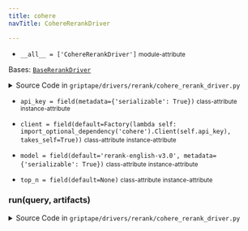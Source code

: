 ```yaml
---
title: cohere
navTitle: CohereRerankDriver

---
```


-   `__all__ = ['CohereRerankDriver']` <small>module-attribute</small>  <span id="griptape.drivers.rerank.cohere.__all__"></span> 

<span id="griptape.drivers.rerank.cohere.CohereRerankDriver"></span>

Bases:
 [`BaseRerankDriver`](./#griptape.drivers.rerank.BaseRerankDriver "BaseRerankDriver (griptape.drivers.rerank.BaseRerankDriver)")

<details><summary>Source Code in <code>griptape&#47;drivers&#47;rerank&#47;cohere_rerank_driver.py</code></summary>

```python
@define(kw_only=True)
class CohereRerankDriver(BaseRerankDriver):
    model: str = field(default="rerank-english-v3.0", metadata={"serializable": True})
    top_n: Optional[int] = field(default=None)

    api_key: str = field(metadata={"serializable": True})
    client: Client = field(
        default=Factory(lambda self: import_optional_dependency("cohere").Client(self.api_key), takes_self=True),
    )

    def run(self, query: str, artifacts: list[TextArtifact]) -> list[TextArtifact]:
        # Cohere errors out if passed "empty" documents or no documents at all
        artifacts_dict = {str(hash(a.to_text())): a for a in artifacts if a}

        if artifacts_dict:
            response = self.client.rerank(
                model=self.model,
                query=query,
                documents=[a.to_text() for a in artifacts_dict.values()],
                return_documents=True,
                top_n=self.top_n,
            )
            return [artifacts_dict[str(hash(r.document.text))] for r in response.results if r.document is not None]
        return []
```

</details>

-   `api_key = field(metadata={'serializable': True})` <small>class-attribute</small> <small>instance-attribute</small>  <span id="griptape.drivers.rerank.cohere.CohereRerankDriver.api_key"></span> 

-   `client = field(default=Factory(lambda self: import_optional_dependency('cohere').Client(self.api_key), takes_self=True))` <small>class-attribute</small> <small>instance-attribute</small>  <span id="griptape.drivers.rerank.cohere.CohereRerankDriver.client"></span> 

-   `model = field(default='rerank-english-v3.0', metadata={'serializable': True})` <small>class-attribute</small> <small>instance-attribute</small>  <span id="griptape.drivers.rerank.cohere.CohereRerankDriver.model"></span> 

-   `top_n = field(default=None)` <small>class-attribute</small> <small>instance-attribute</small>  <span id="griptape.drivers.rerank.cohere.CohereRerankDriver.top_n"></span> 

<span id="griptape.drivers.rerank.cohere.CohereRerankDriver.run"></span>

### run(query, artifacts)

<details><summary>Source Code in <code>griptape&#47;drivers&#47;rerank&#47;cohere_rerank_driver.py</code></summary>

```python
def run(self, query: str, artifacts: list[TextArtifact]) -> list[TextArtifact]:
    # Cohere errors out if passed "empty" documents or no documents at all
    artifacts_dict = {str(hash(a.to_text())): a for a in artifacts if a}

    if artifacts_dict:
        response = self.client.rerank(
            model=self.model,
            query=query,
            documents=[a.to_text() for a in artifacts_dict.values()],
            return_documents=True,
            top_n=self.top_n,
        )
        return [artifacts_dict[str(hash(r.document.text))] for r in response.results if r.document is not None]
    return []
```

</details>
